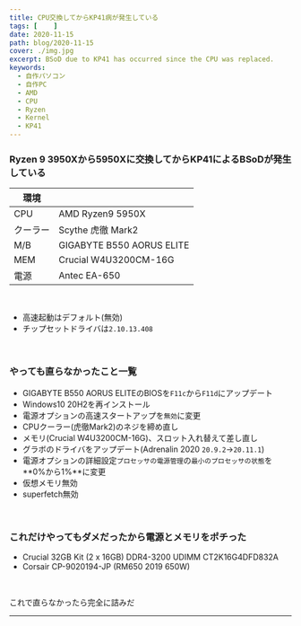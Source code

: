 ```yaml
---
title: CPU交換してからKP41病が発生している
tags: [    ]
date: 2020-11-15
path: blog/2020-11-15
cover: ./img.jpg
excerpt: BSoD due to KP41 has occurred since the CPU was replaced.
keywords:
  - 自作パソコン
  - 自作PC
  - AMD
  - CPU
  - Ryzen
  - Kernel
  - KP41
---
```


### Ryzen 9 3950Xから5950Xに交換してからKP41によるBSoDが発生している

|環境|   |
|---|---|
|CPU|AMD Ryzen9 5950X|
|クーラー|Scythe 虎徹 Mark2|
|M/B|GIGABYTE B550 AORUS ELITE|
|MEM|Crucial W4U3200CM-16G|
|電源|Antec EA-650|

<br/>

- 高速起動はデフォルト(無効)
- チップセットドライバは`2.10.13.408`

<br/>

### やっても直らなかったこと一覧

- GIGABYTE B550 AORUS ELITEのBIOSを`F11c`から`F11d`にアップデート
- Windows10 20H2を再インストール
- 電源オプションの高速スタートアップを`無効`に変更
- CPUクーラー(虎徹Mark2)のネジを締め直し
- メモリ(Crucial W4U3200CM-16G)、スロット入れ替えて差し直し
- グラボのドライバをアップデート(Adrenalin 2020 `20.9.2`→`20.11.1`)
- 電源オプションの詳細設定`プロセッサの電源管理`の`最小のプロセッサの状態`を**0%から1%**に変更
- 仮想メモリ無効
- superfetch無効

<br/>

### これだけやってもダメだったから電源とメモリをポチった

- Crucial 32GB Kit (2 x 16GB) DDR4-3200 UDIMM CT2K16G4DFD832A
- Corsair CP-9020194-JP (RM650 2019 650W)

<br/>

これで直らなかったら完全に詰みだ

---